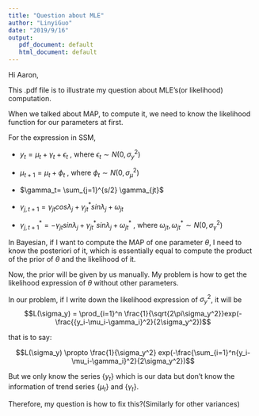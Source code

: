```yaml
---
title: "Question about MLE"
author: "LinyiGuo"
date: "2019/9/16"
output: 
   pdf_document: default
   html_document: default
---
```

Hi Aaron,

This .pdf file is to illustrate my question about MLE's(or likelihood) computation.

When we talked about MAP, to compute it, we need to know the likelihood function for our parameters at first. 

For the expression in SSM, 

* $y_t = \mu_t+\gamma_t + \epsilon_t$ , where $\epsilon_t \sim N(0,\sigma_y^2)$

* $\mu_{t+1} = \mu_t + \phi_t$  , where $\phi_t \sim N(0,\sigma_\mu^2)$

* $\gamma_t= \sum_{j=1}^{s/2} \gamma_{jt}$

* $\gamma_{j,t+1} = \gamma_{jt} cos\lambda_j + \gamma_{jt}^* sin\lambda_j + \omega_{jt}$

* $\gamma_{j,t+1}^* = - \gamma_{jt} sin\lambda_j + \gamma_{jt}^* sin\lambda_j + \omega_{jt}^*$   , where $\omega_{jt},\omega_{jt}^* \sim N(0,\sigma_\gamma^2)$
 
In Bayesian, if I want to compute the MAP of one parameter $\theta$, I need to know the posteriori of it, which is essentially equal to compute the product of the prior of $\theta$ and the likelihood of it.

Now, the prior will be given by us manually. My problem is how to get the likelihood expression of $\theta$ without other parameters.

In our problem, if I write down the likelihood expression of $\sigma_y^2$, it will be 
$$L(\sigma_y) = \prod_{i=1}^n \frac{1}{\sqrt{2\pi\sigma_y^2}}exp(-\frac{{y_i-\mu_i-\gamma_i}^2}{2\sigma_y^2})$$

that is to say:

$$L(\sigma_y) \propto \frac{1}{\sigma_y^2} exp(-\frac{\sum_{i=1}^n{y_i-\mu_i-\gamma_i}^2}{2\sigma_y^2})$$

But we only know the series $\{y_t\}$ which is our data but don't know the information of trend series $\{\mu_t\}$ and $\{\gamma_t\}$. 

Therefore, my question is how to fix this?(Similarly for other variances)